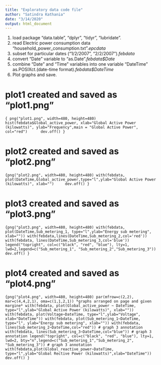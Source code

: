 ```yaml
---
title: "Exploratory data code file"
author: "Satindra Kathania"
date: "3/14/2020"
output: html_document
---
```


1. load package "data.table", "dplyr", "tidyr", "lubridate". 
2. read Electric power consumption data "household_power_consumption.txt".*epcdata*
3. subset for particular dates ("1/2/2007", "2/2/2007").*febdata*
4. convert "Date" variable to "as.Date".*febdata$Date*
5. combine "Date" and "Time" variables into one variable "DateTime" as.POSIXct.(date-time format).*febdata$DateTime*
6. Plot graphs and save.


# plot1 created and saved as "plot1.png"
```{ png("plot1.png", width=480, height=480)
hist(febdata$Global_active_power, xlab="Global Active Power (kilowatts)", ylab="Frequency",main = "Global Active Power", col="red")
     dev.off() }```
     
# plot2 created and saved as "plot2.png"
```{png("plot2.png", width=480, height=480)
with(febdata, plot(DateTime,Global_active_power,type="l",ylab="Global Active Power (kilowatts)", xlab="")
    dev.off() }```

# plot3 created and saved as "plot3.png"
```{png("plot3.png", width=480, height=480)
with(febdata, plot(DateTime,Sub_metering_1, type="l",ylab="Energy sub metering", xlab=""))
with(febdata,lines(DateTime,Sub_metering_2,col='red'))
with(febdata, lines(DateTime,Sub_metering_3,col='blue'))
legend("topright", col=c("black", "red", "blue"), lty=1, lwd=2,legend=c("Sub_metering_1", "Sub_metering_2","Sub_metering_3"))
    dev.off() }```

# plot4 created and saved as "plot4.png"
```{png("plot4.png", width=480, height=480)
par(mfrow=c(2,2), mar=c(4,4,2,1), oma=c(1,1,2,1)) *graphs arranged on page and given margine*
with(febdata, plot(Global_active_power ~ DateTime, type="l",ylab="Global Active Power (kilowatts)", xlab=""))
with(febdata, plot(Voltage~DateTime, type="l",ylab="Voltage", xlab="DateTime"))
with(febdata, plot(Sub_metering_1~DateTime, type="l", ylab="Energy sub metering", xlab=""))
with(febdata, lines(Sub_metering_2~DateTime,col="red")) # graph 3 annotation 
with(febdata, lines(Sub_metering_3~DateTime,col="blue")) # graph 3 annotation
legend("topright", col=c("black", "red", "blue"), lty=1, lwd=2, bty="n",legend=c("Sub_metering_1","Sub_metering_2", "Sub_metering_3")) # graph 3 annotation
with(febdata,plot(Global_reactive_power~DateTime, type="l",ylab="Global Rective Power (kilowatts)",xlab="DateTime"))
   dev.off() }```
